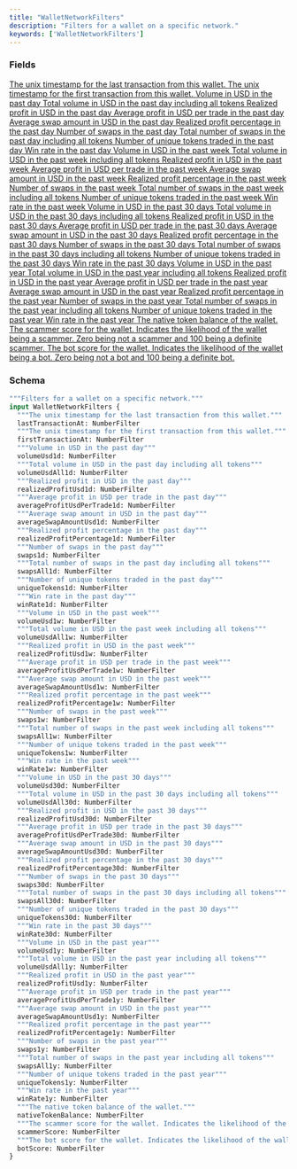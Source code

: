 ```yaml
---
title: "WalletNetworkFilters"
description: "Filters for a wallet on a specific network."
keywords: ['WalletNetworkFilters']
---
```


### Fields

<a href="/api-reference/types/numberfilter">
  <ResponseField name="lastTransactionAt" type="NumberFilter">
    The unix timestamp for the last transaction from this wallet.
  </ResponseField>
</a>

<a href="/api-reference/types/numberfilter">
  <ResponseField name="firstTransactionAt" type="NumberFilter">
    The unix timestamp for the first transaction from this wallet.
  </ResponseField>
</a>

<a href="/api-reference/types/numberfilter">
  <ResponseField name="volumeUsd1d" type="NumberFilter">
    Volume in USD in the past day
  </ResponseField>
</a>

<a href="/api-reference/types/numberfilter">
  <ResponseField name="volumeUsdAll1d" type="NumberFilter">
    Total volume in USD in the past day including all tokens
  </ResponseField>
</a>

<a href="/api-reference/types/numberfilter">
  <ResponseField name="realizedProfitUsd1d" type="NumberFilter">
    Realized profit in USD in the past day
  </ResponseField>
</a>

<a href="/api-reference/types/numberfilter">
  <ResponseField name="averageProfitUsdPerTrade1d" type="NumberFilter">
    Average profit in USD per trade in the past day
  </ResponseField>
</a>

<a href="/api-reference/types/numberfilter">
  <ResponseField name="averageSwapAmountUsd1d" type="NumberFilter">
    Average swap amount in USD in the past day
  </ResponseField>
</a>

<a href="/api-reference/types/numberfilter">
  <ResponseField name="realizedProfitPercentage1d" type="NumberFilter">
    Realized profit percentage in the past day
  </ResponseField>
</a>

<a href="/api-reference/types/numberfilter">
  <ResponseField name="swaps1d" type="NumberFilter">
    Number of swaps in the past day
  </ResponseField>
</a>

<a href="/api-reference/types/numberfilter">
  <ResponseField name="swapsAll1d" type="NumberFilter">
    Total number of swaps in the past day including all tokens
  </ResponseField>
</a>

<a href="/api-reference/types/numberfilter">
  <ResponseField name="uniqueTokens1d" type="NumberFilter">
    Number of unique tokens traded in the past day
  </ResponseField>
</a>

<a href="/api-reference/types/numberfilter">
  <ResponseField name="winRate1d" type="NumberFilter">
    Win rate in the past day
  </ResponseField>
</a>

<a href="/api-reference/types/numberfilter">
  <ResponseField name="volumeUsd1w" type="NumberFilter">
    Volume in USD in the past week
  </ResponseField>
</a>

<a href="/api-reference/types/numberfilter">
  <ResponseField name="volumeUsdAll1w" type="NumberFilter">
    Total volume in USD in the past week including all tokens
  </ResponseField>
</a>

<a href="/api-reference/types/numberfilter">
  <ResponseField name="realizedProfitUsd1w" type="NumberFilter">
    Realized profit in USD in the past week
  </ResponseField>
</a>

<a href="/api-reference/types/numberfilter">
  <ResponseField name="averageProfitUsdPerTrade1w" type="NumberFilter">
    Average profit in USD per trade in the past week
  </ResponseField>
</a>

<a href="/api-reference/types/numberfilter">
  <ResponseField name="averageSwapAmountUsd1w" type="NumberFilter">
    Average swap amount in USD in the past week
  </ResponseField>
</a>

<a href="/api-reference/types/numberfilter">
  <ResponseField name="realizedProfitPercentage1w" type="NumberFilter">
    Realized profit percentage in the past week
  </ResponseField>
</a>

<a href="/api-reference/types/numberfilter">
  <ResponseField name="swaps1w" type="NumberFilter">
    Number of swaps in the past week
  </ResponseField>
</a>

<a href="/api-reference/types/numberfilter">
  <ResponseField name="swapsAll1w" type="NumberFilter">
    Total number of swaps in the past week including all tokens
  </ResponseField>
</a>

<a href="/api-reference/types/numberfilter">
  <ResponseField name="uniqueTokens1w" type="NumberFilter">
    Number of unique tokens traded in the past week
  </ResponseField>
</a>

<a href="/api-reference/types/numberfilter">
  <ResponseField name="winRate1w" type="NumberFilter">
    Win rate in the past week
  </ResponseField>
</a>

<a href="/api-reference/types/numberfilter">
  <ResponseField name="volumeUsd30d" type="NumberFilter">
    Volume in USD in the past 30 days
  </ResponseField>
</a>

<a href="/api-reference/types/numberfilter">
  <ResponseField name="volumeUsdAll30d" type="NumberFilter">
    Total volume in USD in the past 30 days including all tokens
  </ResponseField>
</a>

<a href="/api-reference/types/numberfilter">
  <ResponseField name="realizedProfitUsd30d" type="NumberFilter">
    Realized profit in USD in the past 30 days
  </ResponseField>
</a>

<a href="/api-reference/types/numberfilter">
  <ResponseField name="averageProfitUsdPerTrade30d" type="NumberFilter">
    Average profit in USD per trade in the past 30 days
  </ResponseField>
</a>

<a href="/api-reference/types/numberfilter">
  <ResponseField name="averageSwapAmountUsd30d" type="NumberFilter">
    Average swap amount in USD in the past 30 days
  </ResponseField>
</a>

<a href="/api-reference/types/numberfilter">
  <ResponseField name="realizedProfitPercentage30d" type="NumberFilter">
    Realized profit percentage in the past 30 days
  </ResponseField>
</a>

<a href="/api-reference/types/numberfilter">
  <ResponseField name="swaps30d" type="NumberFilter">
    Number of swaps in the past 30 days
  </ResponseField>
</a>

<a href="/api-reference/types/numberfilter">
  <ResponseField name="swapsAll30d" type="NumberFilter">
    Total number of swaps in the past 30 days including all tokens
  </ResponseField>
</a>

<a href="/api-reference/types/numberfilter">
  <ResponseField name="uniqueTokens30d" type="NumberFilter">
    Number of unique tokens traded in the past 30 days
  </ResponseField>
</a>

<a href="/api-reference/types/numberfilter">
  <ResponseField name="winRate30d" type="NumberFilter">
    Win rate in the past 30 days
  </ResponseField>
</a>

<a href="/api-reference/types/numberfilter">
  <ResponseField name="volumeUsd1y" type="NumberFilter">
    Volume in USD in the past year
  </ResponseField>
</a>

<a href="/api-reference/types/numberfilter">
  <ResponseField name="volumeUsdAll1y" type="NumberFilter">
    Total volume in USD in the past year including all tokens
  </ResponseField>
</a>

<a href="/api-reference/types/numberfilter">
  <ResponseField name="realizedProfitUsd1y" type="NumberFilter">
    Realized profit in USD in the past year
  </ResponseField>
</a>

<a href="/api-reference/types/numberfilter">
  <ResponseField name="averageProfitUsdPerTrade1y" type="NumberFilter">
    Average profit in USD per trade in the past year
  </ResponseField>
</a>

<a href="/api-reference/types/numberfilter">
  <ResponseField name="averageSwapAmountUsd1y" type="NumberFilter">
    Average swap amount in USD in the past year
  </ResponseField>
</a>

<a href="/api-reference/types/numberfilter">
  <ResponseField name="realizedProfitPercentage1y" type="NumberFilter">
    Realized profit percentage in the past year
  </ResponseField>
</a>

<a href="/api-reference/types/numberfilter">
  <ResponseField name="swaps1y" type="NumberFilter">
    Number of swaps in the past year
  </ResponseField>
</a>

<a href="/api-reference/types/numberfilter">
  <ResponseField name="swapsAll1y" type="NumberFilter">
    Total number of swaps in the past year including all tokens
  </ResponseField>
</a>

<a href="/api-reference/types/numberfilter">
  <ResponseField name="uniqueTokens1y" type="NumberFilter">
    Number of unique tokens traded in the past year
  </ResponseField>
</a>

<a href="/api-reference/types/numberfilter">
  <ResponseField name="winRate1y" type="NumberFilter">
    Win rate in the past year
  </ResponseField>
</a>

<a href="/api-reference/types/numberfilter">
  <ResponseField name="nativeTokenBalance" type="NumberFilter">
    The native token balance of the wallet.
  </ResponseField>
</a>

<a href="/api-reference/types/numberfilter">
  <ResponseField name="scammerScore" type="NumberFilter">
    The scammer score for the wallet. Indicates the likelihood of the wallet being a scammer. Zero being not a scammer and 100 being a definite scammer.
  </ResponseField>
</a>

<a href="/api-reference/types/numberfilter">
  <ResponseField name="botScore" type="NumberFilter">
    The bot score for the wallet. Indicates the likelihood of the wallet being a bot. Zero being not a bot and 100 being a definite bot.
  </ResponseField>
</a>

### Schema


```graphql 
"""Filters for a wallet on a specific network."""
input WalletNetworkFilters {
  """The unix timestamp for the last transaction from this wallet."""
  lastTransactionAt: NumberFilter
  """The unix timestamp for the first transaction from this wallet."""
  firstTransactionAt: NumberFilter
  """Volume in USD in the past day"""
  volumeUsd1d: NumberFilter
  """Total volume in USD in the past day including all tokens"""
  volumeUsdAll1d: NumberFilter
  """Realized profit in USD in the past day"""
  realizedProfitUsd1d: NumberFilter
  """Average profit in USD per trade in the past day"""
  averageProfitUsdPerTrade1d: NumberFilter
  """Average swap amount in USD in the past day"""
  averageSwapAmountUsd1d: NumberFilter
  """Realized profit percentage in the past day"""
  realizedProfitPercentage1d: NumberFilter
  """Number of swaps in the past day"""
  swaps1d: NumberFilter
  """Total number of swaps in the past day including all tokens"""
  swapsAll1d: NumberFilter
  """Number of unique tokens traded in the past day"""
  uniqueTokens1d: NumberFilter
  """Win rate in the past day"""
  winRate1d: NumberFilter
  """Volume in USD in the past week"""
  volumeUsd1w: NumberFilter
  """Total volume in USD in the past week including all tokens"""
  volumeUsdAll1w: NumberFilter
  """Realized profit in USD in the past week"""
  realizedProfitUsd1w: NumberFilter
  """Average profit in USD per trade in the past week"""
  averageProfitUsdPerTrade1w: NumberFilter
  """Average swap amount in USD in the past week"""
  averageSwapAmountUsd1w: NumberFilter
  """Realized profit percentage in the past week"""
  realizedProfitPercentage1w: NumberFilter
  """Number of swaps in the past week"""
  swaps1w: NumberFilter
  """Total number of swaps in the past week including all tokens"""
  swapsAll1w: NumberFilter
  """Number of unique tokens traded in the past week"""
  uniqueTokens1w: NumberFilter
  """Win rate in the past week"""
  winRate1w: NumberFilter
  """Volume in USD in the past 30 days"""
  volumeUsd30d: NumberFilter
  """Total volume in USD in the past 30 days including all tokens"""
  volumeUsdAll30d: NumberFilter
  """Realized profit in USD in the past 30 days"""
  realizedProfitUsd30d: NumberFilter
  """Average profit in USD per trade in the past 30 days"""
  averageProfitUsdPerTrade30d: NumberFilter
  """Average swap amount in USD in the past 30 days"""
  averageSwapAmountUsd30d: NumberFilter
  """Realized profit percentage in the past 30 days"""
  realizedProfitPercentage30d: NumberFilter
  """Number of swaps in the past 30 days"""
  swaps30d: NumberFilter
  """Total number of swaps in the past 30 days including all tokens"""
  swapsAll30d: NumberFilter
  """Number of unique tokens traded in the past 30 days"""
  uniqueTokens30d: NumberFilter
  """Win rate in the past 30 days"""
  winRate30d: NumberFilter
  """Volume in USD in the past year"""
  volumeUsd1y: NumberFilter
  """Total volume in USD in the past year including all tokens"""
  volumeUsdAll1y: NumberFilter
  """Realized profit in USD in the past year"""
  realizedProfitUsd1y: NumberFilter
  """Average profit in USD per trade in the past year"""
  averageProfitUsdPerTrade1y: NumberFilter
  """Average swap amount in USD in the past year"""
  averageSwapAmountUsd1y: NumberFilter
  """Realized profit percentage in the past year"""
  realizedProfitPercentage1y: NumberFilter
  """Number of swaps in the past year"""
  swaps1y: NumberFilter
  """Total number of swaps in the past year including all tokens"""
  swapsAll1y: NumberFilter
  """Number of unique tokens traded in the past year"""
  uniqueTokens1y: NumberFilter
  """Win rate in the past year"""
  winRate1y: NumberFilter
  """The native token balance of the wallet."""
  nativeTokenBalance: NumberFilter
  """The scammer score for the wallet. Indicates the likelihood of the wallet being a scammer. Zero being not a scammer and 100 being a definite scammer."""
  scammerScore: NumberFilter
  """The bot score for the wallet. Indicates the likelihood of the wallet being a bot. Zero being not a bot and 100 being a definite bot."""
  botScore: NumberFilter
}
```
